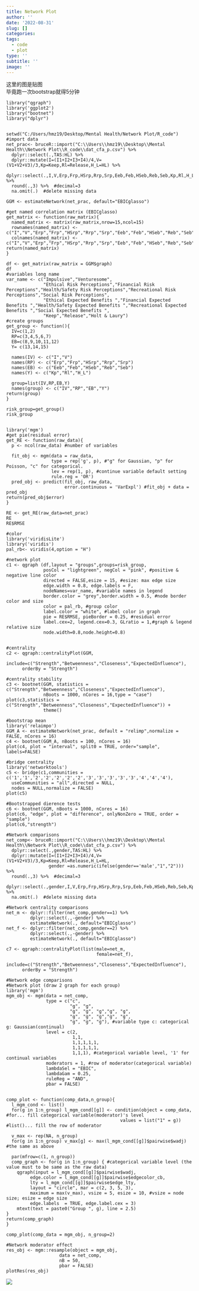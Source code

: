 ```yaml
---
title: Network Plot
author: ''
date: '2022-08-31'
slug: []
categories:
tags:
  - code
  - plot
type: ''
subtitle: ''
image: ''
---
```


这里的图是贴图    
毕竟跑一次bootstrap就得5分钟

```{}
library("qgraph")
library('ggplot2')
library("bootnet") 
library("dplyr")


setwd("C:/Users/hmz19/Desktop/Mental Health/Network Plot/R_code")
#import data
net_prac<- bruceR::import("C:\\Users\\hmz19\\Desktop\\Mental Health\\Network Plot\\R_code\\dat_cfa_p.csv") %>%
  dplyr::select(.,TAS:HL) %>%
  dplyr::mutate(I=(I1+I2+I3+I4)/4,V=(V1+V2+V3)/3,Kp=Keep,Rl=Release,H_L=HL) %>%
  dplyr::select(.,I,V,Erp,Frp,HSrp,Rrp,Srp,Eeb,Feb,HSeb,Reb,Seb,Kp,Rl,H_L) %>%
  round(.,3) %>%  #decimal=3
  na.omit(.)  #delete missing data

GGM <- estimateNetwork(net_prac, default="EBICglasso") 

#get named correlation matrix (EBICglasso)
get_matrix <- function(raw_matrix){
  named_matrix <- matrix(raw_matrix,nrow=15,ncol=15)
  rownames(named_matrix) <- c("I","V","Erp","Frp","HSrp","Rrp","Srp","Eeb","Feb","HSeb","Reb","Seb","Kp","Rl","H_L")
  colnames(named_matrix) <- c("I","V","Erp","Frp","HSrp","Rrp","Srp","Eeb","Feb","HSeb","Reb","Seb","Kp","Rl","H_L")
return(named_matrix)
}

df <- get_matrix(raw_matrix = GGM$graph)
df
#variables long name
var_name <- c("Impulsive","Venturesome",
              "Ethical Risk Perceptions","Financial Risk Perceptions","Health/Safety Risk Perceptions","Recreational Risk Perceptions","Social Risk Perceptions",
              "Ethical Expected Benefits ","Financial Expected Benefits ","Health/Safety Expected Benefits ","Recreational Expected Benefits ","Social Expected Benefits ",
              "Keep","Release","Holt & Laury")
#create groups
get_group <- function(){
  IV=c(1,2)
  RP=c(3,4,5,6,7)
  EB=c(8,9,10,11,12)
  Y= c(13,14,15)

  names(IV) <- c("I","V")
  names(RP) <- c("Erp","Frp","HSrp","Rrp","Srp")
  names(EB) <- c("Eeb","Feb","HSeb","Reb","Seb")
  names(Y) <- c("Kp","Rl","H_L")

  group=list(IV,RP,EB,Y)
  names(group) <- c("IV","RP","EB","Y")
return(group)
}

risk_group=get_group()
risk_group


library('mgm')
#get pie(residual error)
get_RE <- function(raw_data){
  p <- ncol(raw_data) #number of variables
  
  fit_obj <- mgm(data = raw_data, 
                 type = rep('g', p), #"g" for Gaussian, "p" for Poisson, "c" for categorical.
                 lev = rep(1, p), #continue variable default setting
                 rule.reg = 'OR')
  pred_obj <- predict(fit_obj, raw_data, 
                      error.continuous = 'VarExpl') #fit_obj + data = pred_obj
return(pred_obj$error)
}

RE <- get_RE(raw_data=net_prac)
RE
RE$RMSE

#color
library('viridisLite')
library('viridis')
pal_rb<- viridis(4,option = "H")

#network plot
c1 <- qgraph (df,layout = "groups",groups=risk_group, 
              posCol = "lightgreen", negCol = "pink", #positive & negative line color
              directed = FALSE,esize = 15, #esize: max edge size                
              edge.width = 0.8, edge.labels = F,            
              nodeNames=var_name, #variable names in legend 
              border.color = "grey",border.width = 0.5, #node border color and size
              color = pal_rb, #group color
              label.color = "white", #label color in graph
              pie = RE$RMSE, pieBorder = 0.25, #residual error
              label.cex=2, legend.cex=0.3, GLratio = 1,#graph & legend relative size
              node.width=0.8,node.height=0.8) 


#centrality
c2 <- qgraph::centralityPlot(GGM, 
      include=c("Strength","Betweenness","Closeness","ExpectedInfluence"),
      orderBy = "Strength") 

#centrality stability
c3 <- bootnet(GGM, statistics = c("Strength","Betweenness","Closeness","ExpectedInfluence"), 
              nBoots = 1000, nCores = 16,type = "case") 
plot(c3,statistics = c("Strength","Betweenness","Closeness","ExpectedInfluence")) + 
              theme()

#bootstrap mean
library('relaimpo')
GGM_A <- estimateNetwork(net_prac, default = "relimp",normalize = FALSE, nCores = 16) 
c4 <- bootnet(GGM_A, nBoots = 100, nCores = 16)
plot(c4, plot = "interval", split0 = TRUE, order="sample", labels=FALSE)

#bridge centrality
library('networktools')
c5 <- bridge(c1,communities = c('1','1','2','2','2','2','2','3','3','3','3','3','4','4','4'),
  useCommunities = "all",directed = NULL,
  nodes = NULL,normalize = FALSE)
plot(c5)

#Bootstrapped dierence tests
c6 <- bootnet(GGM, nBoots = 1000, nCores = 16)
plot(c6, "edge", plot = "difference", onlyNonZero = TRUE, order = "sample")
plot(c6,"strength")

#Network comparisons
net_comp<- bruceR::import("C:\\Users\\hmz19\\Desktop\\Mental Health\\Network Plot\\R_code\\dat_cfa_p.csv") %>%
  dplyr::select(.,gender,TAS:HL) %>%
  dplyr::mutate(I=(I1+I2+I3+I4)/4,V=(V1+V2+V3)/3,Kp=Keep,Rl=Release,H_L=HL,
                gender =as.numeric(ifelse(gender=='male',"1","2"))) %>%
  round(.,3) %>%  #decimal=3
  dplyr::select(.,gender,I,V,Erp,Frp,HSrp,Rrp,Srp,Eeb,Feb,HSeb,Reb,Seb,Kp,Rl,H_L) %>%
  na.omit(.)  #delete missing data

#Network centrality comparisons
net_m <- dplyr::filter(net_comp,gender==1) %>%
         dplyr::select(.,-gender) %>%
         estimateNetwork(., default="EBICglasso")
net_f <- dplyr::filter(net_comp,gender==2) %>%
         dplyr::select(.,-gender) %>%
         estimateNetwork(., default="EBICglasso") 

c7 <- qgraph::centralityPlot(list(male=net_m,
                                  female=net_f), 
      include=c("Strength","Betweenness","Closeness","ExpectedInfluence"),
      orderBy = "Strength") 

#Network edge comparisons
#Network plot (draw 2 graph for each group)
library('mgm')
mgm_obj <- mgm(data = net_comp, 
               type = c("c", 
                        "g", "g", 
                        "g", "g", "g","g", "g", 
                        "g", "g", "g","g", "g", 
                        "g", "g", "g"), #variable type c: categorical g: Gaussian(continual)
               level = c(2,
                         1,1,
                         1,1,1,1,1,
                         1,1,1,1,1,
                         1,1,1), #categorical variable level, '1' for continual variables 
               moderators = 1, #row of moderator(categorical variable)
               lambdaSel = "EBIC", 
               lambdaGam = 0.25, 
               ruleReg = "AND", 
               pbar = FALSE)


comp_plot <- function(comp_data,n_group){
  l_mgm_cond <- list()
  for(g in 1:n_group) l_mgm_cond[[g]] <- condition(object = comp_data, #for... fill categorical variable(moderator)'s level
                                           values = list("1" = g)) #list()... fill the row of moderator

  v_max <- rep(NA, n_group)
  for(g in 1:n_group) v_max[g] <- max(l_mgm_cond[[g]]$pairwise$wadj) #the same as above

  par(mfrow=c(1, n_group)) 
  comp_graph <- for(g in 1:n_group) { #categorical variable level (the value must to be same as the raw data)
    qgraph(input = l_mgm_cond[[g]]$pairwise$wadj, 
         edge.color = l_mgm_cond[[g]]$pairwise$edgecolor_cb,
         lty = l_mgm_cond[[g]]$pairwise$edge_lty,
         layout = "circle", mar = c(2, 3, 5, 3),
         maximum = max(v_max), vsize = 5, esize = 10, #vsize = node size; esize = edge size
         edge.labels  = TRUE, edge.label.cex = 3)
    mtext(text = paste0("Group ", g), line = 2.5)
}
return(comp_graph)
}

comp_plot(comp_data = mgm_obj, n_group=2)

#Network moderator effect
res_obj <- mgm::resample(object = mgm_obj, 
                    data = net_comp, 
                    nB = 50, 
                    pbar = FALSE)
plotRes(res_obj)
```

![](/post/2022-08-31-network-plot_files/network_plot_with pie.png)